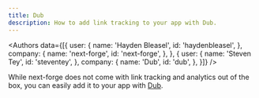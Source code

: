 ```yaml
---
title: Dub
description: How to add link tracking to your app with Dub.
---
```



<Authors data={[{
  user: {
    name: 'Hayden Bleasel',
    id: 'haydenbleasel',
  },
  company: {
    name: 'next-forge',
    id: 'next-forge',
  },
}, {
  user: {
    name: 'Steven Tey',
    id: 'steventey',
  },
  company: {
    name: 'Dub',
    id: 'dub',
  },
}]} />

While next-forge does not come with link tracking and analytics out of the box, you can easily add it to your app with [Dub](https://dub.co/).

